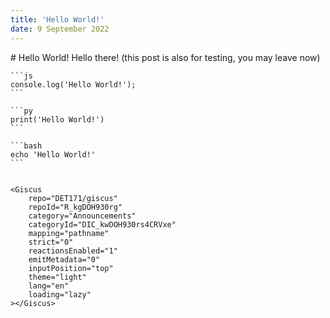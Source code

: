 ```yaml
---
title: 'Hello World!'
date: 9 September 2022
---
```


<title>Hello World!</title>
<article className="prose prose-lg max-w-none py-20 px-20 prose-stone font-sans">
	# Hello World!
	Hello there! (this post is also for testing, you may leave now)

	```js
	console.log('Hello World!');
	```

	```py
	print('Hello World!')
	```

	```bash
	echo 'Hello World!'
	```


	<Giscus
		repo="DET171/giscus"
		repoId="R_kgDOH930rg"
		category="Announcements"
		categoryId="DIC_kwDOH930rs4CRVxe"
		mapping="pathname"
		strict="0"
		reactionsEnabled="1"
		emitMetadata="0"
		inputPosition="top"
		theme="light"
		lang="en"
		loading="lazy"
	></Giscus>
</article>


